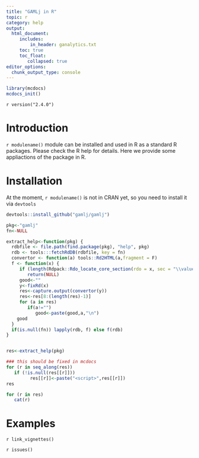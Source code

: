 ```yaml
---
title: "GAMLj in R"
topic: r
category: help
output: 
  html_document:
     includes:
         in_header: ganalytics.txt
     toc: true
     toc_float:
        collapsed: true
editor_options: 
  chunk_output_type: console
---
```



```r
library(mcdocs)
mcdocs_init()
```

`r version("2.4.0")` 

# Introduction

`r modulename()` module can be installed and used in R as a standard R packages. Please check the R help for details. Here we provide some appliactions of the package in R.

# Installation

At the moment, `r modulename()` is not in CRAN yet, so you need to install it via `devtools`

```r
devtools::install_github("gamlj/gamlj")
```

```r

pkg<-"gamlj"
fn<-NULL

extract_help<-function(pkg) {
  rdbfile <- file.path(find.package(pkg), "help", pkg)
  rdb <- tools:::fetchRdDB(rdbfile, key = fn)
  convertor <- function(a) tools::Rd2HTML(a,fragment = F)
  f <- function(x) {
     if (length(Rdpack::Rdo_locate_core_section(rdo = x, sec = "\\value"))==0)
        return(NULL)
     good<-""
     y<-fixRd(x)
     res<-capture.output(convertor(y))
     res<-res[8:(length(res)-1)]
     for (a in res)
        if(a!="")
           good<-paste(good,a,"\n")
    good
  }
  if(is.null(fn)) lapply(rdb, f) else f(rdb)
}


res<-extract_help(pkg) 

### this should be fixed in mcdocs
for (r in seq_along(res))
   if (!is.null(res[[r]]))
         res[[r]]<-paste("<script>",res[[r]])
res
```

```r

for (r in res)
   cat(r)

```

# Examples 

`r link_vignettes()`


`r issues()`
